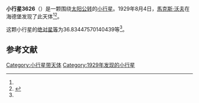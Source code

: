 {{Infobox planet
| bgcolour = #FFFFC0
| name = 3626 Ohsaki
| symbol = 
| image = 
| caption = 
| discovery = yes
| discovery_ref = 
| discoverer = [[馬克斯·沃夫|馬克斯·沃夫]]
| discovery_site = [[海德堡|海德堡]] 
| discovered = 1929年8月4日
| designations = yes
| mp_name = 
| named_after = 
| alt_names = 1929 PA/ 1929 QJ / 1980 TQ5
| mp_category = [[主带小行星|主带小行星]]
| orbit_ref = <ref name="a">[http://ssd.jpl.nasa.gov/sbdb.cgi?sstr=3626 3626 Ohsaki] {{Wayback|url=http://ssd.jpl.nasa.gov/sbdb.cgi?sstr=3626 |date=20200918024401 }}，小行星數據庫瀏覽器（JPL Small-Body Database Browser）－[[美国国家航空航天局|美国国家航空航天局]]喷气推进实验室</ref>
| epoch = 2456400.5 (2013年4月18日更新)
| aphelion = {{convert|3.64503267430981|AU|km|3|abbr=on|lk=out}}
| perihelion = {{convert|2.662332137358197|AU|km|3|abbr=on}}
| semimajor = {{convert|3.153682405834004|AU|km|3|abbr=on}}
| eccentricity = 0.155802077
| period = 2045.621877 [[日|日]]<br />5.6[[儒略年|儒略年]]
| avg_speed = 
| inclination = 4.09079190767507
| asc_node = 283.0809805392435
| mean_anomaly = 
| arg_peri = 36.83447570140439
| satellites = 
| physical_characteristics = yes
| dimensions = 
| mass = 
| density = 
| surface_grav = 
| escape_velocity = 
| sidereal_day = 
| axial_tilt = 
| pole_ecliptic_lat = 
| pole_ecliptic_lon = 
| albedo = 
| temperatures= 
| temp_name1 = 
| mean_temp_1 = 
| max_temp_1 = 
| temp_name2 = 
| max_temp_2 = 
| spectral_type = 
| abs_magnitude = 36.83447570140439
}}

'''小行星3626'''（{{lang-en|3626 Ohsaki}}）是一颗围绕[[太阳|太阳]][[公转|公转]]的[[小行星|小行星]]。1929年8月4日，[[馬克斯·沃夫|馬克斯·沃夫]]在海德堡发现了此天体<ref name="a" /><ref>{{cite news|title=小行星列表|url=http://cfa-www.harvard.edu/iau/lists/NumberedMPs.txt|accessdate=2013-07-08|newspaper=哈佛大学|archive-date=2008-05-17|archive-url=https://web.archive.org/web/20080517010638/http://cfa-www.harvard.edu/iau/lists/NumberedMPs.txt|dead-url=no}}</ref>。

这颗小行星的[[绝对星等|绝对星等]]为36.83447570140439等<ref name="a" />。

==参考文献==
{{reflist}}
{{Minor Planet Number|[[小行星3625|小行星3625]]|[[小行星3627|小行星3627]]}}

{{小天体}}

[[Category:小行星带天体|Category:小行星带天体]]
[[Category:1929年发现的小行星|Category:1929年发现的小行星]]

{{asteroid-stub}}